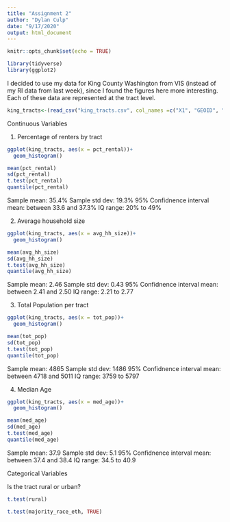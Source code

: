 ```yaml
---
title: "Assignment 2"
author: "Dylan Culp"
date: "9/17/2020"
output: html_document
---
```


```r
knitr::opts_chunk$set(echo = TRUE)
```

```r
library(tidyverse)
library(ggplot2)
```

I decided to use my data for King County Washington from VIS (instead of my RI data from last week), since I found the figures here more interesting. Each of these data are represented at the tract level.

```r
king_tracts<-(read_csv("king_tracts.csv", col_names =c("X1", "GEOID", "rural", "majority_race_eth", "pct_rental", "avg_hh_size", "tot_pop", "med_age")))

```

Continuous Variables

1. Percentage of renters by tract

```r
ggplot(king_tracts, aes(x = pct_rental))+
  geom_histogram()

```
```r
mean(pct_rental)
sd(pct_rental)
t.test(pct_rental)
quantile(pct_rental)

```

Sample mean: 35.4%
Sample std dev: 19.3%
95% Confidnence interval mean: between 33.6 and 37.3%
IQ range: 20% to 49%


2. Average household size
```r
ggplot(king_tracts, aes(x = avg_hh_size))+
  geom_histogram()
```


```r
mean(avg_hh_size)
sd(avg_hh_size)
t.test(avg_hh_size)
quantile(avg_hh_size)
```
Sample mean: 2.46
Sample std dev: 0.43
95% Confidnence interval mean: between 2.41 and 2.50
IQ range: 2.21 to 2.77



3. Total Population per tract
```r
ggplot(king_tracts, aes(x = tot_pop))+
  geom_histogram()
```

```r
mean(tot_pop)
sd(tot_pop)
t.test(tot_pop)
quantile(tot_pop)
```

Sample mean: 4865
Sample std dev: 1486
95% Confidnence interval mean: between 4718 and 5011
IQ range: 3759 to 5797


4. Median Age
```r
ggplot(king_tracts, aes(x = med_age))+
  geom_histogram()
```

```r
mean(med_age)
sd(med_age)
t.test(med_age)
quantile(med_age)
```

Sample mean: 37.9
Sample std dev: 5.1
95% Confidnence interval mean: between 37.4 and 38.4
IQ range: 34.5 to 40.9



Categorical Variables

Is the tract rural or urban?

```r
t.test(rural)
```
```r
t.test(majority_race_eth, TRUE)
```